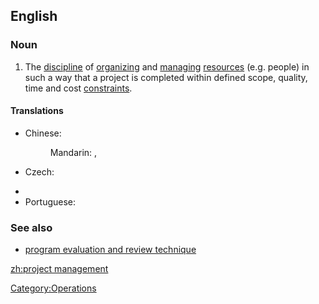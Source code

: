 ==English==
{{wikipedia}}

===Noun===
{{en-noun|sg=[[project]] [[management]]|-}}

# {{context|operations}} The [[discipline]] of [[organize|organizing]] and [[manage|managing]] [[resources]] (e.g. people) in such a way that a project is completed within defined scope, quality, time and cost [[constraint]]s.

====Translations====
{{trans-top|discipline of organizing and managing project resources}}
* Chinese:
*: Mandarin: {{t|zh|項目管理|sc=Hani}}, {{t|zh|项目管理|tr=xiàngmù guǎnlǐ|sc=Hani}}
* Czech: {{t-|cs|řízení projektů|n}}
{{trans-mid}}
* {{trreq|Finnish}}
* Portuguese: {{t|pt|Gerenciamento de Project}}
{{trans-bottom}}

===See also===
* [[program evaluation and review technique]]

[[Category:Operations]]

[[zh:project management]]